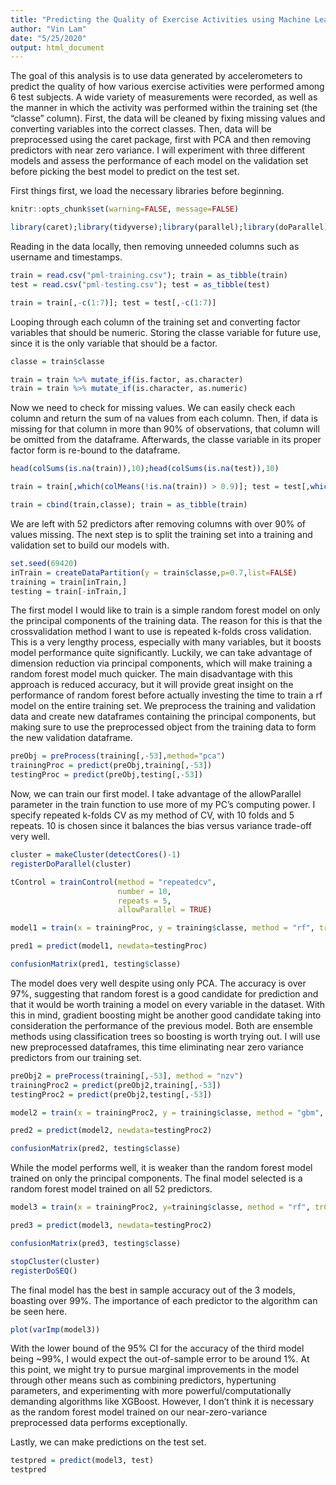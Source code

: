 ```yaml
---
title: "Predicting the Quality of Exercise Activities using Machine Learning"
author: "Vin Lam"
date: "5/25/2020"
output: html_document
---
```


The goal of this analysis is to use data generated by accelerometers to predict the quality of how various
exercise activities were performed among 6 test subjects. A wide variety of measurements were recorded, as 
well as the manner in which the activity was performed within the training set (the "classe" column). First,
the data will be cleaned by fixing missing values and converting variables into the correct classes. Then, data
will be preprocessed using the caret package, first with PCA and then removing predictors with near zero variance. I will experiment with three different models and assess the performance of each model on the validation set before picking the best model to predict on the test set. 

First things first, we load the necessary libraries before beginning. 
```r
knitr::opts_chunk$set(warning=FALSE, message=FALSE)
```

```r
library(caret);library(tidyverse);library(parallel);library(doParallel)
```

Reading in the data locally, then removing unneeded columns such as username and timestamps.

```r
train = read.csv("pml-training.csv"); train = as_tibble(train)
test = read.csv("pml-testing.csv"); test = as_tibble(test)

train = train[,-c(1:7)]; test = test[,-c(1:7)]
```

Looping through each column of the training set and converting factor variables that should be numeric. Storing
the classe variable for future use, since it is the only variable that should be a factor.

```r
classe = train$classe

train = train %>% mutate_if(is.factor, as.character)
train = train %>% mutate_if(is.character, as.numeric)
```

Now we need to check for missing values. We can easily check each column and return the sum of na values from 
each column. Then, if data is missing for that column in more than 90% of observations, that column will be 
omitted from the dataframe. Afterwards, the classe variable in its proper factor form is re-bound to the dataframe. 

```r
head(colSums(is.na(train)),10);head(colSums(is.na(test)),10)

train = train[,which(colMeans(!is.na(train)) > 0.9)]; test = test[,which(colMeans(!is.na(test)) > 0.9)]

train = cbind(train,classe); train = as_tibble(train)
```

We are left with 52 predictors after removing columns with over 90% of values missing. The next step is to split
the training set into a training and validation set to build our models with. 

```r
set.seed(69420)
inTrain = createDataPartition(y = train$classe,p=0.7,list=FALSE)
training = train[inTrain,]
testing = train[-inTrain,]
```

The first model I would like to train is a simple random forest model on only the principal components of the training data. The reason for this is that the crossvalidation method I want to use is repeated k-folds cross validation. This is a very lengthy process, especially with many variables, but it boosts model performance quite significantly. Luckily, we can take advantage of dimension reduction via principal components, which will make training a random forest model much quicker. The main disadvantage with this approach is reduced accuracy, but it will provide great insight on the performance of random forest before actually investing the time to train a rf model on the entire training set. We preprocess the training and validation data and create new dataframes containing the principal components, but making sure to use the preprocessed object from the training data to form the new validation dataframe. 

```r
preObj = preProcess(training[,-53],method="pca")
trainingProc = predict(preObj,training[,-53])
testingProc = predict(preObj,testing[,-53])
```

Now, we can train our first model. I take advantage of the allowParallel parameter in the train function to use more of my PC's computing power. I specify repeated k-folds CV as my method of CV, with 10 folds and 5 repeats.
10 is chosen since it balances the bias versus variance trade-off very well.

```r
cluster = makeCluster(detectCores()-1)
registerDoParallel(cluster)

tControl = trainControl(method = "repeatedcv",
                        number = 10,
                        repeats = 5,
                        allowParallel = TRUE)

model1 = train(x = trainingProc, y = training$classe, method = "rf", trControl = tControl)

pred1 = predict(model1, newdata=testingProc)

confusionMatrix(pred1, testing$classe)
```

The model does very well despite using only PCA. The accuracy is over 97%, suggesting that random forest is a good candidate for prediction and that it would be worth training a model on every variable in the dataset.
With this in mind, gradient boosting might be another good candidate taking into consideration the performance of the previous model. Both are ensemble methods using classification trees so boosting is worth trying out. I will use new preprocessed dataframes, this time eliminating near zero variance predictors from our training set.  

```r
preObj2 = preProcess(training[,-53], method = "nzv")
trainingProc2 = predict(preObj2,training[,-53])
testingProc2 = predict(preObj2,testing[,-53])

model2 = train(x = trainingProc2, y = training$classe, method = "gbm", trControl = tControl, verbose = FALSE)

pred2 = predict(model2, newdata=testingProc2)

confusionMatrix(pred2, testing$classe)
```

While the model performs well, it is weaker than the random forest model trained on only the principal components. The final model selected is a random forest model trained on all 52 predictors. 

```r
model3 = train(x = trainingProc2, y=training$classe, method = "rf", trControl = tControl)

pred3 = predict(model3, newdata=testingProc2)

confusionMatrix(pred3, testing$classe)

stopCluster(cluster)
registerDoSEQ()
```

The final model has the best in sample accuracy out of the 3 models, boasting over 99%. The importance of each predictor to the algorithm can be seen here.

```r
plot(varImp(model3))
```

With the lower bound of the 95% CI for the accuracy of the third model being ~99%, I would expect the out-of-sample error to be around 1%. At this point, we might try to pursue marginal improvements in the model through other means such as combining predictors, hypertuning parameters, and experimenting with more powerful/computationally demanding algorithms like XGBoost. However, I don't think it is necessary as the random forest model trained on our near-zero-variance preprocessed data performs exceptionally.

Lastly, we can make predictions on the test set.

```r
testpred = predict(model3, test)
testpred
```